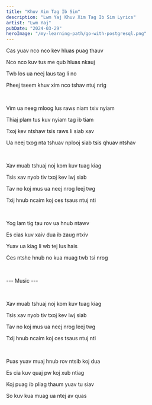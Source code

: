```yaml
---
title: "Khuv Xim Tag Ib Sim"
description: "Lwm Yaj Khuv Xim Tag Ib Sim Lyrics"
artist: "Lwm Yaj"
pubDate: "2024-03-29"
heroImage: "/my-learning-path/go-with-postgresql.png"
---
```


Cas yuav nco nco kev hluas puag thauv

Nco nco kuv tus me qub hluas nkauj

Twb los ua neej laus tag li no

Pheej tseem khuv xim nco tshav ntuj nrig

<br />

Vim ua neeg mloog lus raws niam txiv nyiam

Thiaj plam tus kuv nyiam tag ib tiam

Txoj kev ntshaw tsis raws li siab xav

Ua neej txog nta tshuav nplooj siab tsis qhuav ntshav

<br />

Xav muab tshuaj noj kom kuv tuag kiag

Tsis xav nyob tiv txoj kev lwj siab

Tav no koj mus ua neej nrog leej twg

Txij hnub ncaim koj ces tsaus ntuj nti

<br />

Yog lam tig tau rov ua hnub ntawv

Es cias kuv xaiv dua ib zaug ntxiv

Yuav ua kiag li wb tej lus hais

Ces ntshe hnub no kua muag twb tsi nrog

<br />

--- Music ---

<br />

Xav muab tshuaj noj kom kuv tuag kiag

Tsis xav nyob tiv txoj kev lwj siab

Tav no koj mus ua neej nrog leej twg

Txij hnub ncaim koj ces tsaus ntuj nti

<br />

Puas yuav muaj hnub rov ntsib koj dua

Es cia kuv quaj pw koj xub ntiag

Koj puag ib pliag thaum yuav tu siav

So kuv kua muag ua ntej av quas
